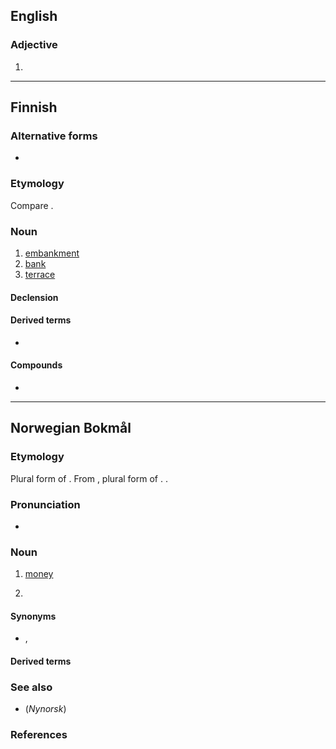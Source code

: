 ==English==

===Adjective===
{{head|en|comparative adjective}}

# {{en-comparative of|peng}}

----

==Finnish==

===Alternative forms===
* {{l|fi|penkere}} {{q|not as common}}

===Etymology===
Compare {{m|fi|penkki}}.

===Noun===
{{fi-noun}}

# [[embankment]]
# [[bank]]
# [[terrace]]

====Declension====
{{fi-decl-askel|pe|ng|nk|er|ä}}

====Derived terms====
* {{l|fi|pengertää}}

====Compounds====
* {{l|fi|pengertie}}

----

==Norwegian Bokmål==
{{wikipedia|lang=no}}

===Etymology===
Plural form of {{m|nb|penge}}. From {{inh|nb|non|pengar|pen(in)gar}}, plural form of {{m|non|pengr|pen(in)gr}}. {{doublet|nb|penning}}.

===Pronunciation===
* {{IPA|nb|/peŋːer/|[²pʰɛŋːəɾ]}}

===Noun===
{{head|nb|noun|g=p|definite plural|pengene}}

# [[money]]
#: {{ux|nb|Har du nok '''penger''' til dette maleriet?|Do you have enough '''money''' for this painting?}}
# {{plural of|nb|penge||coin}}

====Synonyms====
* {{sense|money}} {{l|nb|gryn}}, {{l|nb|spenn}}

====Derived terms====
{{Template:User:Donnanz/der3-u|lang=nb
|{{l|nb|bompenger}}
|{{l|nb|feriepenger}}
|{{l|nb|lommepenger}}
|{{l|nb|løsepenger}}
|[[pengefolk]]
|{{l|nb|pengemangel}}
|{{l|nb|pengepolitikk}}
|{{l|nb|pengepung}}
|{{l|nb|penger vokser ikke på trær}}
|{{l|nb|pengeseddel}}
|{{l|nb|pengeskap}}
|{{l|nb|pengesum}}
|{{l|nb|småpenger}}
}}

===See also===
* {{l|nn|pengar}} (''Nynorsk'')

===References===
{{R:The Bokmål Dictionary}}